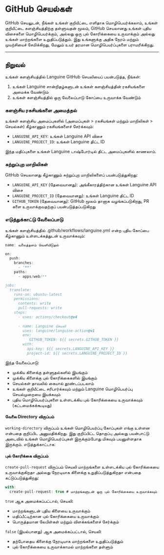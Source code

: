 # GitHub செயல்கள்

GitHub செயலுடன், நீங்கள் உங்கள் குறியீட்டை எளிதாக மொழிபெயர்க்கலாம், உங்கள் குறியீட்டை களஞ்சியத்திற்கு தள்ளுவதன் மூலம், GitHub செயலானது உங்கள் புதிய விசைகளை மொழிபெயர்க்கும், அல்லது ஒரு புல் கோரிக்கையை உருவாக்கும் அல்லது உங்கள் மாற்றங்களை உறுதிப்படுத்தும்.
இது உங்களுக்கு அதிக நேரம் மற்றும் முயற்சியைச் சேமிக்கிறது, மேலும் உயர் தரமான மொழிபெயர்ப்புகளை பராமரிக்கிறது.

---

## நிறுவல்

உங்கள் களஞ்சியத்தில் Languine GitHub செயலியைப் பயன்படுத்த, நீங்கள்:

1. உங்கள் Languine சான்றிதழ்களுடன் உங்கள் களஞ்சியத்தின் ரகசியங்களை அமைக்க வேண்டும்
2. உங்கள் களஞ்சியத்தில் ஒரு வேலைப்பாடு கோப்பை உருவாக்க வேண்டும்

### களஞ்சிய ரகசியங்களை அமைத்தல்

உங்கள் களஞ்சிய அமைப்புகளில் (அமைப்புகள் > ரகசியங்கள் மற்றும் மாறிலிகள் > செயல்கள்) கீழ்காணும் ரகசியங்களைச் சேர்க்கவும்:

- `LANGUINE_API_KEY`: உங்கள் Languine API விசை
- `LANGUINE_PROJECT_ID`: உங்கள் Languine திட்ட ID

இந்த மதிப்புகளை உங்கள் Languine டாஷ்போர்டில் திட்ட அமைப்புகளில் காணலாம்.



### சுற்றுப்புற மாறிலிகள்

GitHub செயலானது கீழ்காணும் சுற்றுப்புற மாறிலிகளைப் பயன்படுத்துகிறது:
- `LANGUINE_API_KEY` (தேவையானது): அங்கீகாரத்திற்கான உங்கள் Languine API விசை
- `LANGUINE_PROJECT_ID` (தேவையானது): உங்கள் Languine திட்ட ID 
- `GITHUB_TOKEN` (தேவையானது): GitHub மூலம் தானாக வழங்கப்படுகிறது, PR களை உருவாக்குவதற்குப் பயன்படுத்தப்படுகிறது

### எடுத்துக்காட்டு வேலைப்பாடு

உங்கள் களஞ்சியத்தில் .github/workflows/languine.yml என்ற புதிய கோப்பை கீழ்காணும் உள்ளடக்கத்துடன் உருவாக்கவும்:

```ts title=".github/workflows/release.yml"
name: வலைத்தளம் வெளியிடுதல்

on:
  push:
    branches:
      - '**'
    paths:
      - apps/web/**

jobs:
  translate:
    runs-on: ubuntu-latest
    permissions:
      contents: write
      pull-requests: write
    steps:
      - uses: actions/checkout@v4
      
      - name: Languine செயலி
        uses: languine/languine-action@v1
        env:
           GITHUB_TOKEN: ${{ secrets.GITHUB_TOKEN }}
        with:
          api-key: ${{ secrets.LANGUINE_API_KEY }}
          project-id: ${{ secrets.LANGUINE_PROJECT_ID }}
```
 
 இந்த வேலைப்பாடு:
- முக்கிய கிளைக்கு தள்ளுதல்களில் இயங்கும்
- முக்கிய கிளைக்கு புல் கோரிக்கைகளில் இயங்கும்
- செயல்கள் தாவலில் கையால் தூண்டப்படலாம்
- உங்கள் குறியீட்டை சரிபார்க்கவும் மற்றும் Languine மொழிபெயர்ப்பு செயல்முறையை இயக்கவும்
- புதிய மொழிபெயர்ப்புகளை உள்ளடக்கிய புல் கோரிக்கையை உருவாக்கவும் (கட்டமைக்கக்கூடியது)

#### வேலை Directory விருப்பம்

`working-directory` விருப்பம் உங்கள் மொழிபெயர்ப்பு கோப்புகள் எங்கு உள்ளன என்பதை குறிப்பிட அனுமதிக்கிறது. இது குறிப்பிட்ட தொகுப்பு அல்லது பயன்பாட்டு அடைவில் உங்கள் மொழிபெயர்ப்புகள் இருக்கும்போது மிகவும் பயனுள்ளதாக இருக்கும். எடுத்துக்காட்டாக:

#### புல் கோரிக்கை விருப்பம்

`create-pull-request` விருப்பம் செயலி மாற்றங்களை உள்ளடக்கிய புல் கோரிக்கையை உருவாக்குகிறதா அல்லது நேரடியாக கிளைக்கு உறுதிப்படுத்துகிறதா என்பதை கட்டுப்படுத்துகிறது:

```typescript title=".github/workflows/languine.yml"
with:
  create-pull-request: true # மாற்றங்களுடன் ஒரு புல் கோரிக்கையை உருவாக்கவும்
```

`true` ஆக அமைக்கப்பட்டால், செயலி:
- மாற்றங்களுடன் புதிய கிளையை உருவாக்கும்
- மதிப்பீட்டிற்கான புல் கோரிக்கையை உருவாக்கும்
- பொருத்தமான லேபிள்கள் மற்றும் விளக்கங்களைச் சேர்க்கும்

`false` (இயல்பானது) ஆக அமைக்கப்பட்டால், செயலி:
- தற்போதைய கிளைக்கு நேரடியாக மாற்றங்களை உறுதிப்படுத்தும்
- புல் கோரிக்கையை உருவாக்காமல் மாற்றங்களை தள்ளும்
